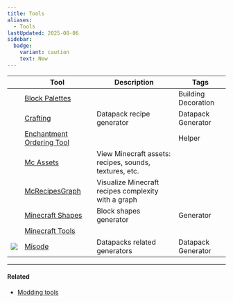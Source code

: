 ```yaml
---
title: Tools
aliases:
  - Tools
lastUpdated: 2025-08-06
sidebar:
  badge:
    variant: caution
    text: New
---
```



|                                                                                      | Tool                                                                | Description                                            | Tags                                                                                             |
| ------------------------------------------------------------------------------------ | ------------------------------------------------------------------- | ------------------------------------------------------ | ------------------------------------------------------------------------------------------------ |
| <Icon src="https://blockpalettes.com/img/cube%20green.png" class="object-contain" /> | [Block Palettes](https://blockpalettes.com)                         |                                                        | <Label class="bg-green-600/75">Building</Label> <Label class="bg-pink-600/75">Decoration</Label> |
| <Icon src="https://crafting.thedestruc7i0n.ca/assets/crafting_table.png" />          | [Crafting](https://crafting.thedestruc7i0n.ca)                      | Datapack recipe generator                              | <Label class="bg-yellow-600/75">Datapack</Label> <Label class="bg-blue-600/75">Generator</Label> |
|                                                                                      | [Enchantment Ordering Tool](https://iamcal.github.io/enchant-order) |                                                        | <Label class="bg-red-600/75">Helper</Label>                                                      |
| <Icon src="https://mcasset.cloud/img/mc-assets-2-64.png" />                          | [Mc Assets](https://mcasset.cloud)                                  | View Minecraft assets: recipes, sounds, textures, etc. |                                                                                                  |
|                                                                                      | [McRecipesGraph](https://mcrecipesgraph.vercel.app)                 | Visualize Minecraft recipes complexity with a graph    |                                                                                                  |
| <Icon src="https://minecraftshapes.com/favicon.ico" class="pixelated" />             | [Minecraft Shapes](https://minecraftshapes.com)                     | Block shapes generator                                 | <Label class="bg-blue-600/75">Generator</Label>                                                  |
| <Icon src="https://minecraft.tools/favicon.ico" class="pixelated" />                 | [Minecraft Tools](https://minecraft.tools)                          |                                                        |                                                                                                  |
| <div class="*:*:!rounded-none *:*:size-7">![](~/assets/misode.svg)</div>             | [Misode](https://misode.github.io)                                  | Datapacks related generators                           | <Label class="bg-yellow-600/75">Datapack</Label> <Label class="bg-blue-600/75">Generator</Label> |

---

#### Related

- [Modding tools](/moddingtools)
